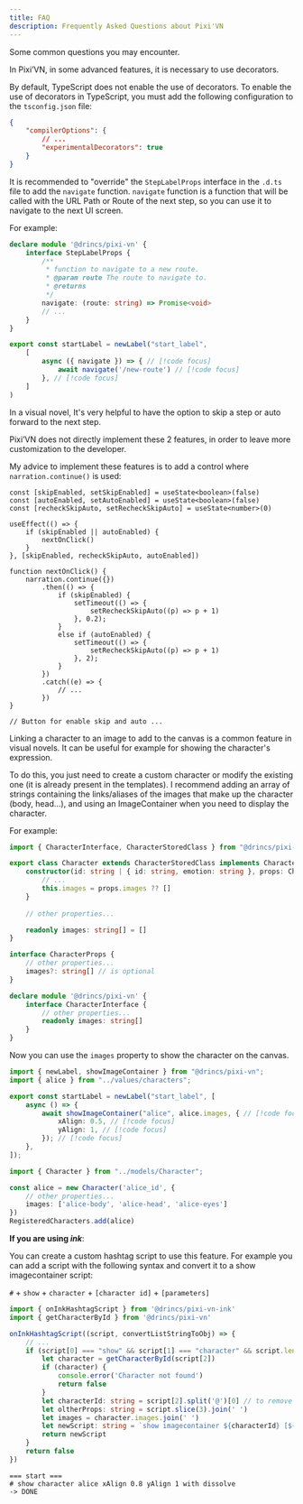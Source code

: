 ```yaml
---
title: FAQ
description: Frequently Asked Questions about Pixi'VN
---
```


Some common questions you may encounter.

<Accordions>

<Accordion title="How enable the decorators in TypeScript?" id="how-enable-the-decorators-in-typescript">

In Pixi’VN, in some advanced features, it is necessary to use decorators.

By default, TypeScript does not enable the use of decorators. To enable the use of decorators in TypeScript, you must add the following configuration to the `tsconfig.json` file:

```json title="tsconfig.json"
{
    "compilerOptions": {
        // ...
        "experimentalDecorators": true
    }
}
```

</Accordion>

<Accordion title="How use navigation function in step/label?" id="how-use-navigation-function-in-step-label">

It is recommended to "override" the `StepLabelProps` interface in the `.d.ts` file to add the `navigate` function. `navigate` function is a function that will be called with the URL Path or Route of the next step, so you can use it to navigate to the next UI screen.

For example:

```ts tab="pixi-vn.d.ts"
declare module '@drincs/pixi-vn' {
    interface StepLabelProps {
        /**
         * function to navigate to a new route.
         * @param route The route to navigate to.
         * @returns 
         */
        navigate: (route: string) => Promise<void>
        // ...
    }
}
```

```ts tab="labels/startLabel.ts"
export const startLabel = newLabel("start_label",
    [
        async ({ navigate }) => { // [!code focus]
            await navigate('/new-route') // [!code focus]
        }, // [!code focus]
    ]
)
```

</Accordion>

<Accordion title="Skip step and Auto Forward" id="skip-step-and-auto-forward">

In a visual novel, It's very helpful to have the option to skip a step or auto forward to the next step.

Pixi’VN does not directly implement these 2 features, in order to leave more customization to the developer.

My advice to implement these features is to add a control where `narration.continue()` is used:

```tsx title="React example"
const [skipEnabled, setSkipEnabled] = useState<boolean>(false)
const [autoEnabled, setAutoEnabled] = useState<boolean>(false)
const [recheckSkipAuto, setRecheckSkipAuto] = useState<number>(0)

useEffect(() => {
    if (skipEnabled || autoEnabled) {
        nextOnClick()
    }
}, [skipEnabled, recheckSkipAuto, autoEnabled])

function nextOnClick() {
    narration.continue({})
        .then(() => {
            if (skipEnabled) {
                setTimeout(() => {
                    setRecheckSkipAuto((p) => p + 1)
                }, 0.2);
            }
            else if (autoEnabled) {
                setTimeout(() => {
                    setRecheckSkipAuto((p) => p + 1)
                }, 2);
            }
        })
        .catch((e) => {
            // ...
        })
}

// Button for enable skip and auto ...
```

</Accordion>

<Accordion title="How to link a character to an image to add to the canvas?" id="how-to-link-a-character-to-an-image">

Linking a character to an image to add to the canvas is a common feature in visual novels. It can be useful for example for showing the character's expression.

To do this, you just need to create a <DynamicLink href="/start/character#custom-class">custom character</DynamicLink> or modify the existing one (it is already present in the templates).
I recommend adding an array of strings containing the links/aliases of the images that make up the character (body, head...), and using an <DynamicLink href="/start/canvas-image-container">ImageContainer</DynamicLink> when you need to display the character.

For example:

```ts tab="models/Character.ts"
import { CharacterInterface, CharacterStoredClass } from "@drincs/pixi-vn";

export class Character extends CharacterStoredClass implements CharacterInterface {
    constructor(id: string | { id: string, emotion: string }, props: CharacterProps) {
        // ...
        this.images = props.images ?? []
    }
    
    // other properties...

    readonly images: string[] = []
}

interface CharacterProps {
    // other properties...
    images?: string[] // is optional
}
```

```ts tab="pixi-vn.d.ts"
declare module '@drincs/pixi-vn' {
    interface CharacterInterface {
        // other properties...
        readonly images: string[]
    }
}
```

Now you can use the `images` property to show the character on the canvas.

```ts tab="labels/startLabel.ts"
import { newLabel, showImageContainer } from "@drincs/pixi-vn";
import { alice } from "../values/characters";

export const startLabel = newLabel("start_label", [
    async () => {
        await showImageContainer("alice", alice.images, { // [!code focus]
            xAlign: 0.5, // [!code focus]
            yAlign: 1, // [!code focus]
        }); // [!code focus]
    },
]);
```

```ts tab="values/characters.ts"
import { Character } from "../models/Character";

const alice = new Character('alice_id', {
    // other properties...
    images: ['alice-body', 'alice-head', 'alice-eyes']
})
RegisteredCharacters.add(alice)
```

**If you are using *ink***:

You can create a <DynamicLink href="/ink/hashtag">custom hashtag script</DynamicLink> to use this feature.
For example you can add a script with the following syntax and convert it to a <DynamicLink href="/ink/canvas#show-a-image-container-in-ink">show imagecontainer script</DynamicLink>:

`#` + `show` + `character` + `[character id]` + `[parameters]`

```ts tab="utils/ink-utility.ts"
import { onInkHashtagScript } from '@drincs/pixi-vn-ink'
import { getCharacterById } from '@drincs/pixi-vn'

onInkHashtagScript((script, convertListStringToObj) => {
    // ...
    if (script[0] === "show" && script[1] === "character" && script.length > 2) {
        let character = getCharacterById(script[2])
        if (character) {
            console.error('Character not found')
            return false 
        }
        let characterId: string = script[2].split('@')[0] // to remove the emotion
        let oltherProps: string = script.slice(3).join(' ')
        let images = character.images.join(' ')
        let newScript: string = `show imagecontainer ${characterId} [${images}] ${oltherProps}`
        return newScript
    }
    return false
})
```

```ink tab="ink/start.ink"
=== start ===
# show character alice xAlign 0.8 yAlign 1 with dissolve
-> DONE
```

</Accordion>

</Accordions>
